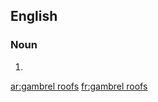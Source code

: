 
==English==

===Noun===
{{head|en}}

# {{plural of|gambrel roof}}

[[ar:gambrel roofs]]
[[fr:gambrel roofs]]